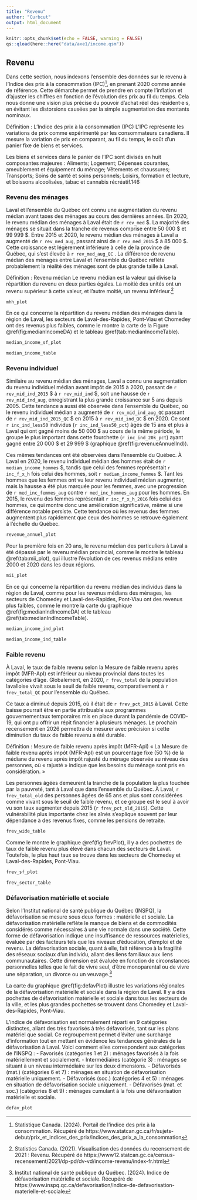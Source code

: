 ```yaml
---
title: "Revenu"
author: "Curbcut"
output: html_document
---
```


```r
knitr::opts_chunk$set(echo = FALSE, warning = FALSE)
qs::qload(here::here("data/axe1/income.qsm"))
```

## Revenu

Dans cette section, nous indexons l'ensemble des données sur le revenu à l'Indice des prix à la consommation (IPC)^[Statistique Canada. (2024). Portail de l'indice des prix à la consommation. Récupéré de https://www.statcan.gc.ca/fr/sujets-debut/prix_et_indices_des_prix/indices_des_prix_a_la_consommation], en prenant 2020 comme année de référence. Cette démarche permet de prendre en compte l'inflation et d'ajuster les chiffres en fonction de l'évolution des prix au fil du temps. Cela nous donne une vision plus précise du pouvoir d'achat réel des résident·e·s, en évitant les distorsions causées par la simple augmentation des montants nominaux.

Définition : L'Indice des prix à la consommation (IPC)
L'IPC représente les variations de prix comme expérimenté par les consommateurs canadiens. Il mesure la variation de prix en comparant, au fil du temps, le coût d'un panier fixe de biens et services.

Les biens et services dans le panier de l'IPC sont divisés en huit composantes majeures : Aliments; Logement; Dépenses courantes, ameublement et équipement du ménage; Vêtements et chaussures; Transports; Soins de santé et soins personnels; Loisirs, formation et lecture, et boissons alcoolisées, tabac et cannabis récréatif.146

### Revenu des ménages

Laval et l’ensemble du Québec ont connu une augmentation du revenu médian avant taxes des ménages au cours des dernières années. En 2020, le revenu médian des ménages à Laval était de `r rev_med` \$. La majorité des ménages se situait dans la tranche de revenus comprise entre 50 000 \$ et 99 999 \$. Entre 2015 et 2020, le revenu médian des ménages à Laval a augmenté de `r rev_med_aug`, passant ainsi de `r rev_med_2015` \$ à 85 000 \$. Cette croissance est légèrement inférieure à celle de la province de Québec, qui s'est élevée à `r rev_med_aug_QC` . La différence de revenu médian des ménages entre Laval et l'ensemble du Québec reflète probablement la réalité des ménages <!--plus nombreux à Laval, où il y a moins de ménages d'une seule personne. --> sont de plus grande taille à Laval.

Définition : Revenu médian 
Le revenu médian est la valeur qui divise la répartition du revenu en deux parties égales. La moitié des unités ont un revenu supérieur à cette valeur, et l’autre moitié, un revenu inférieur.^[Statistics Canada. (2021). Visualisation des données du recensement de 2021 : Revenu. Récupéré de https://www12.statcan.gc.ca/census-recensement/2021/dp-pd/dv-vd/income-revenu/index-fr.html]

```r
mhh_plot
```

En ce qui concerne la répartition du revenu médian des ménages dans la région de Laval, les secteurs de Laval-des-Rapides, Pont-Viau et Chomedey ont des revenus plus faibles, comme le montre la carte de la Figure \@ref(fig:medianIncomeDA) et le tableau \@ref(tab:medianIncomeTable).

```r
median_income_sf_plot
```

```r
median_income_table
```

### Revenu individuel

Similaire au revenu médian des ménages, Laval a connu une augmentation du revenu individuel médian avant impôt de 2015 à 2020, passant de `r rev_mid_ind_2015` \$ à `r rev_mid_ind` \$, soit une hausse de `r rev_mid_ind_aug`, enregistrant la plus grande croissance sur 5 ans depuis 2005. Cette tendance a aussi été observée dans l’ensemble du Québec, où le revenu individuel médian a augmenté de `r rev_mid_ind_aug_QC` passant de `r rev_mid_ind_2015_QC` \$ en 2015 à `r rev_mid_ind_QC` \$ en 2020. Ce sont `r inc_ind_less50` individus (`r inc_ind_less50_pct`) âgés de 15 ans et plus à Laval qui ont gagné moins de 50 000 \$ au cours de la même période, le groupe le plus important dans cette fourchette (`r inc_ind_20k_pct`) ayant gagné entre 20 000 \$ et 29 999 \$ (graphique \@ref(fig:revenueAnnuelInd)).

Ces mêmes tendances ont été observées dans l'ensemble du Québec.  À Laval en 2020, le revenu individuel médian des hommes était de `r median_income_hommes` \$, tandis que celui des femmes représentait `r inc_f_x_h` fois celui des hommes, soit `r median_income_femmes` \$. Tant les hommes que les femmes ont vu leur revenu individuel médian augmenter, mais la hausse a été plus marquée pour les femmes, avec une progression de `r med_inc_femmes_aug` contre `r med_inc_hommes_aug` pour les hommes.  En 2015, le revenu des femmes représentait `r inc_f_x_h_2016` fois celui des hommes, ce qui montre donc une amélioration significative, même si une différence notable persiste. Cette tendance où les revenus des femmes augmentent plus rapidement que ceux des hommes se retrouve également à l'échelle du Québec.

```r
revenue_annuel_plot
```

Pour la première fois en 20 ans, le revenu médian des particuliers à Laval a été dépassé par le revenu médian provincial, comme le montre le tableau \@ref(tab:mii_plot), qui illustre l'évolution de ces revenus médians entre 2000 et 2020 dans les deux régions. 

```r
mii_plot
```

En ce qui concerne la répartition du revenu médian des individus dans la région de Laval, comme pour les revenus médians des ménages, les secteurs de Chomedey et Laval-des-Rapides, Pont-Viau ont des revenus plus faibles, comme le montre la carte du graphique \@ref(fig:medianIndIncomeDA) et le tableau \@ref(tab:medianIndIncomeTable).

```r
median_income_ind_plot
```

```r
median_income_ind_table
```

### Faible revenu

À Laval, le taux de faible revenu selon la Mesure de faible revenu après impôt (MFR-ApI) est inférieur au niveau provincial dans toutes les catégories d'âge. Globalement, en 2020, `r frev_total` de la population lavalloise vivait sous le seuil de faible revenu, comparativement à `r frev_total_QC` pour l'ensemble du Québec.

Ce taux a diminué depuis 2015, où il était de `r frev_pct_2015` à Laval. Cette baisse pourrait être en partie attribuable aux programmes gouvernementaux temporaires mis en place durant la pandémie de COVID-19, qui ont pu offrir un répit financier à plusieurs ménages. Le prochain recensement en 2026 permettra de mesurer avec précision si cette diminution du taux de faible revenu a été durable.

Définition : Mesure de faible revenu après impôt (MFR-ApI)
« La Mesure de faible revenu après impôt (MFR-ApI) est un pourcentage fixe (50 %) de la médiane du revenu après impôt rajusté du ménage observée au niveau des personnes, où « rajusté » indique que les besoins du ménage sont pris en considération. »

Les personnes âgées demeurent la tranche de la population la plus touchée par la pauvreté, tant à Laval que dans l'ensemble du Québec. À Laval, `r frev_total_old` des personnes âgées de 65 ans et plus sont considérées comme vivant sous le seuil de faible revenu, et ce groupe est le seul à avoir vu son taux augmenter depuis 2015 (`r frev_pct_old_2015`). Cette vulnérabilité plus importante chez les aînés s'explique souvent par leur dépendance à des revenus fixes, comme les pensions de retraite. <!--La MFR-ApI est un indicateur qui détermine le seuil de faible revenu en fonction de la répartition des revenus au sein de la population. Plus précisément, une personne est considérée en situation de faible revenu si son revenu après impôt est inférieur à 50 % du revenu médian des ménages, ajusté selon la taille de la famille. Cet indicateur ne prend donc pas en compte la richesse accumulée, comme la propriété d'une maison, mais uniquement les revenus annuels disponibles après impôt. Ainsi, un pourcentage élevé de personnes âgées sous ce seuil peut refléter des revenus courants insuffisants, même si elles possèdent d'autres formes de patrimoine. -->

```r
frev_wide_table
```

Comme le montre le graphique \@ref(fig:frevPlot), il y a des pochettes de taux de faible revenu plus élevé dans chacun des secteurs de Laval. Toutefois, le plus haut taux se trouve dans les secteurs de Chomedey et Laval-des-Rapides, Pont-Viau.

```r
frev_sf_plot
```

```r
frev_sector_table
```

### Défavorisation matérielle et sociale

Selon l'Institut national de santé publique du Québec (INSPQ), la défavorisation se mesure sous deux formes : matérielle et sociale. La défavorisation matérielle reflète le manque de biens et de commodités considérés comme nécessaires à une vie normale dans une société. Cette forme de défavorisation indique une insuffisance de ressources matérielles, évaluée par des facteurs tels que les niveaux d'éducation, d'emploi et de revenu. La défavorisation sociale, quant à elle, fait référence à la fragilité des réseaux sociaux d'un individu, allant des liens familiaux aux liens communautaires. Cette dimension est évaluée en fonction de circonstances personnelles telles que le fait de vivre seul, d'être monoparental ou de vivre une séparation, un divorce ou un veuvage.^[Institut national de santé publique du Québec. (2024). Indice de défavorisation matérielle et sociale. Récupéré de https://www.inspq.qc.ca/defavorisation/indice-de-defavorisation-materielle-et-sociale]

La carte du graphique \@ref(fig:defavPlot) illustre les variations régionales de la défavorisation matérielle et sociale dans la région de Laval. Il y a des pochettes de défavorisation matérielle et sociale dans tous les secteurs de la ville, et les plus grandes pochettes se trouvent dans Chomedey et Laval-des-Rapides, Pont-Viau. 

L'indice de défavorisation est normalement réparti en 9 catégories distinctes, allant des très favorisés à très défavorisés, tant sur les plans matériel que social. <!-- Cependant, pour simplifier la présentation, nous les avons regroupés en 5 catégories principales sur la carte.--> Ce regroupement permet d’éviter une surcharge d’information tout en mettant en évidence les tendances générales de la défavorisation à Laval. Voici comment elles correspondent aux catégories de l’INSPQ :
- Favorisés (catégories 1 et 2) : ménages favorisés à la fois matériellement et socialement.
- Intermédiaires (catégorie 3) : ménages se situant à un niveau intermédiaire sur les deux dimensions.
- Défavorisés (mat.) (catégories 6 et 7) : ménages en situation de défavorisation matérielle uniquement.
- Défavorisés (soc.) (catégories 4 et 5) : ménages en situation de défavorisation sociale uniquement.
- Défavorisés (mat. et soc.) (catégories 8 et 9) : ménages cumulant à la fois une défavorisation matérielle et sociale.

```r
defav_plot
```
